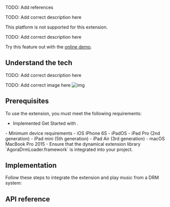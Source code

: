 
TODO: Add references

TODO: Add correct description here

<PlatformWrapper notAllowed="ios">
<PlatformWrapper notAllowed="macos">
This platform is not supported for this extension.
</PlatformWrapper>
</PlatformWrapper>


<PlatformWrapper notAllowed="android">
<PlatformWrapper notAllowed="web">
<PlatformWrapper notAllowed="flutter">
<PlatformWrapper notAllowed="react-native">
<PlatformWrapper notAllowed="electron">
<PlatformWrapper notAllowed="unity">
<PlatformWrapper notAllowed="windows">

TODO: Add correct description here

Try this feature out with the <a href="https://webdemo.agora.io/aiDenoiser/index.html">online demo</a>.


## Understand the tech

TODO: Add correct description here

TODO: Add correct image here
![img](/images/video-sdk/extension-callflow.svg)

## Prerequisites

To use the <Vg k="RTEE_DRM" /> extension, you must meet the following requirements:

- Implemented <Link to="../get-started/get-started-sdk">Get Started with <Vpd k="NAME"/></Link>.
<PlatformWrapper platform="ios">
- Minimum device requirements
    - iOS iPhone 6S
    - iPadOS
    - iPad Pro (2nd generation)
    - iPad mini (5th generation)
    - iPad Air (3rd generation)
    - macOS MacBook Pro 2015
- Ensure that the dynamical extension library `AgoraDrmLoader.framework` is integrated into your project.

</PlatformWrapper>

## Implementation

Follow these steps to integrate the <Vg k="RTEE_DRM" /> extension and play music from a DRM system:

<ProjectImplement />

## API reference

<Reference/>


</PlatformWrapper>
</PlatformWrapper>
</PlatformWrapper>
</PlatformWrapper>
</PlatformWrapper>
</PlatformWrapper>
</PlatformWrapper>
